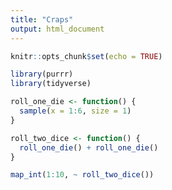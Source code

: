 ```yaml
---
title: "Craps"
output: html_document
---
```


```r
knitr::opts_chunk$set(echo = TRUE)

library(purrr)
library(tidyverse)
```

```r
roll_one_die <- function() {
  sample(x = 1:6, size = 1)
}

roll_two_dice <- function() {
  roll_one_die() + roll_one_die()
}

map_int(1:10, ~ roll_two_dice())


```

